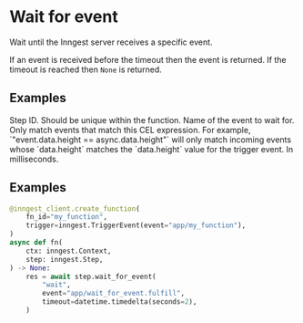 # Wait for event

Wait until the Inngest server receives a specific event.

If an event is received before the timeout then the event is returned. If the timeout is reached then `None` is returned.

## Examples

<Properties>
    <Property name="step_id" required type="str">
        Step ID. Should be unique within the function.
    </Property>
    <Property name="event" required type="str">
        Name of the event to wait for.
    </Property>
    <Property name="if_exp" type="str | None">
        Only match events that match this CEL expression. For example, `"event.data.height == async.data.height"` will only match incoming events whose `data.height` matches the `data.height` value for the trigger event.
    </Property>
    <Property name="timeout" required type="int | datetime.timedelta">
        In milliseconds.
    </Property>
</Properties>

## Examples

```py
@inngest_client.create_function(
    fn_id="my_function",
    trigger=inngest.TriggerEvent(event="app/my_function"),
)
async def fn(
    ctx: inngest.Context,
    step: inngest.Step,
) -> None:
    res = await step.wait_for_event(
        "wait",
        event="app/wait_for_event.fulfill",
        timeout=datetime.timedelta(seconds=2),
    )
```
